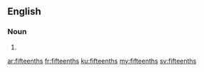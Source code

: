 ==English==

===Noun===
{{head|en|plural}}

# {{plural of|fifteenth|lang=en|nocat=1}}

[[ar:fifteenths]]
[[fr:fifteenths]]
[[ku:fifteenths]]
[[my:fifteenths]]
[[sv:fifteenths]]